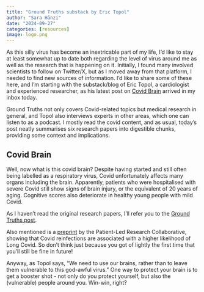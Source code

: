 ```yaml
---
title: "Ground Truths substack by Eric Topol"
author: "Sara Hänzi"
date: "2024-09-27"
categories: [resources]
image: logo.png
---
```


As this silly virus has become an inextricable part of my life, I'd like to stay at least somewhat up to date both regarding the level of virus around me as well as the research that is happening on it. Initially, I found many involved scientists to follow on Twitter/X, but as I moved away from that platform, I needed to find new sources of information. I'd like to share some of these here, and I'm starting with the substack/blog of Eric Topol, a cardiologist and experienced researcher, as his latest post on [Covid Brain](https://erictopol.substack.com/p/covid-brain) arrived in my inbox today.

Ground Truths not only covers Covid-related topics but medical research in general, and Topol also interviews experts in other areas, which one can listen to as a podcast. I mostly read the covid content, and as usual, today's post neatly summarises six research papers into digestible chunks, providing some context and implications. 

## Covid Brain

Well, now what is this covid brain? Despite having started and still often being labelled as a respiratory virus, Covid unfortunately affects many organs including the brain. Apparently, patients who were hospitalised with severe Covid still show signs of brain injury, or the equivalent of 20 years of aging. Cognitive scores also deteriorate in healthy young people with mild Covid. 

As I haven't read the original research papers, I'll refer you to the [Ground Truths post](https://erictopol.substack.com/p/covid-brain).

Also mentioned is a [preprint](https://www.researchsquare.com/article/rs-4909082/v1) by the Patient-Led Research Collaborative, showing that Covid reinfections are associated with a higher likelihood of Long Covid. So don't think just because you got of lightly the first time that you'll still be fine in future!

Anyway, as Topol says, "We need to use our brains, rather than to leave them vulnerable to this god-awful virus." One way to protect your brain is to get a booster shot - not only do you protect yourself, but also the (vulnerable) people around you. Win-win, right?